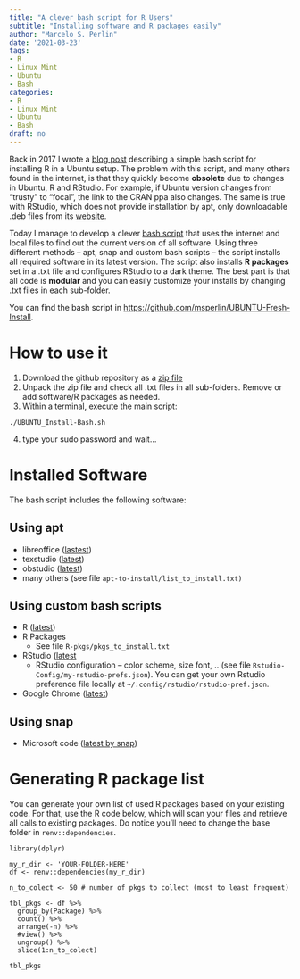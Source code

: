```yaml
---
title: "A clever bash script for R Users"
subtitle: "Installing software and R packages easily"
author: "Marcelo S. Perlin"
date: '2021-03-23'
tags:
- R
- Linux Mint
- Ubuntu
- Bash
categories:
- R
- Linux Mint
- Ubuntu
- Bash
draft: no
---
```


Back in 2017 I wrote a [blog post](https://www.r-craft.org/r-news/simple-bash-script-for-a-fresh-install-of-r-and-its-dependencies-in-linux/) describing a simple bash script for installing R in a Ubuntu setup. The problem with this script, and many others found in the internet, is that they quickly become **obsolete** due to changes in Ubuntu, R and RStudio. For example, if Ubuntu version changes from "trusty" to "focal", the link to the CRAN ppa also changes. The same is true with RStudio, which does not provide installation by apt, only downloadable .deb files from its [website](https://rstudio.com/products/rstudio/download/).

Today I manage to develop a clever [bash script](https://github.com/msperlin/UBUNTU-Fresh-Install/) that uses the internet and local files to find out the current version of all software. Using three different methods -- apt, snap and custom bash scripts -- the script installs all required software in its latest version. The script also installs **R packages** set in a .txt file and configures RStudio to a dark theme. The best part is that all code is **modular** and you can easily customize your installs by changing .txt files in each sub-folder. 

You can find the bash script in [https://github.com/msperlin/UBUNTU-Fresh-Install](https://github.com/msperlin/UBUNTU-Fresh-Install).


# How to use it

1) Download the github repository as a [zip file](https://github.com/msperlin/UBUNTU-Fresh-Install/archive/refs/heads/main.zip)
2) Unpack the zip file and check all .txt files in all sub-folders. Remove or add software/R packages as needed.
3) Within a terminal, execute the main script:

```
./UBUNTU_Install-Bash.sh
```

4) type your sudo password and wait...


# Installed Software

The bash script includes the following software:

## Using apt
- libreoffice ([lastest](https://www.libreoffice.org/))
- texstudio ([latest](https://www.texstudio.org/))
- obstudio ([latest](https://obsproject.com/wiki/install-instructions#linux))
- many others (see file `apt-to-install/list_to_install.txt)`

## Using custom bash scripts
- R ([latest](https://www.r-project.org/))
- R Packages
  - See file `R-pkgs/pkgs_to_install.txt`
- RStudio ([latest](https://rstudio.com/)
  - RStudio configuration -- color scheme, size font, .. (see file `Rstudio-Config/my-rstudio-prefs.json`). You can get your own Rstudio preference file locally at `~/.config/rstudio/rstudio-pref.json`.
- Google Chrome ([latest](https://www.google.com/chrome/))

## Using snap

- Microsoft code ([latest by snap](https://snapcraft.io/code))


# Generating R package list

You can generate your own list of used R packages based on your existing code. For that, use the R code below, which will scan your files and retrieve all calls to existing packages. Do notice you'll need to change the base folder in `renv::dependencies`.

```
library(dplyr)

my_r_dir <- 'YOUR-FOLDER-HERE'
df <- renv::dependencies(my_r_dir)

n_to_colect <- 50 # number of pkgs to collect (most to least frequent)

tbl_pkgs <- df %>%
  group_by(Package) %>%
  count() %>%
  arrange(-n) %>%
  #view() %>%
  ungroup() %>%
  slice(1:n_to_colect)

tbl_pkgs
```


